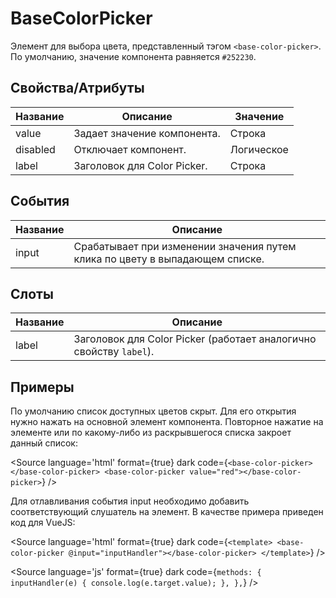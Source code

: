 
# BaseColorPicker

Элемент для выбора цвета, представленный тэгом `<base-color-picker>`. По умолчанию, значение компонента равняется `#252230`.

## Свойства/Атрибуты

| Название | Описание                     | Значение   |
|----------|------------------------------|------------|
| value    | Задает значение компонента.  | Строка     |
| disabled | Отключает компонент.         | Логическое |
| label    | Заголовок для Color Picker.  | Строка     |

## События

| Название | Описание                                                                     |
|----------|------------------------------------------------------------------------------|
| input    | Срабатывает при изменении значения путем клика по цвету в выпадающем списке. |

## Слоты

| Название   | Описание                                                                           |
|------------|------------------------------------------------------------------------------------|
| label      | Заголовок для Color Picker (работает аналогично свойству `label`).                 |

## Примеры

По умолчанию список доступных цветов скрыт. Для его открытия нужно нажать на основной элемент компонента. Повторное нажатие на элементе или по какому-либо из раскрывшегося списка закроет данный список:

<Canvas>
  <base-color-picker></base-color-picker>
  <base-color-picker value="red"></base-color-picker>
</Canvas>

<Source
language='html'
format={true}
dark
code={`
<base-color-picker></base-color-picker>
<base-color-picker value="red"></base-color-picker>
`}
/>

Для отлавливания события input необходимо добавить соответствующий слушатель на элемент. В качестве примера приведен код для VueJS:

<Source
language='html'
format={true}
dark
code={`
<template>
  <base-color-picker @input="inputHandler"></base-color-picker>
</template>
`}
/>

<Source
language='js'
format={true}
dark
code={`
methods: {
  inputHandler(e) {
    console.log(e.target.value);
  },
},
`}
/>
